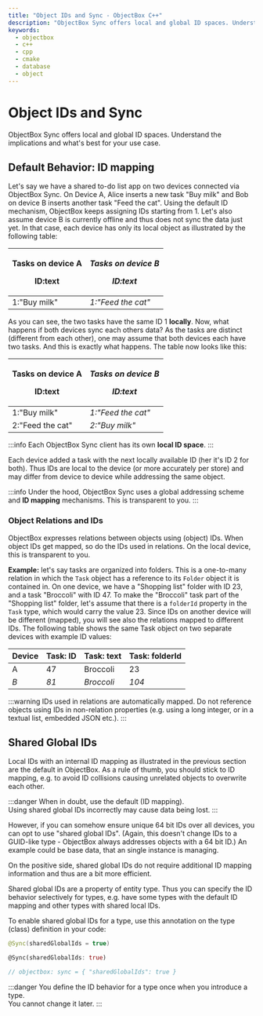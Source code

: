 ```yaml
---
title: "Object IDs and Sync - ObjectBox C++"
description: "ObjectBox Sync offers local and global ID spaces. Understand the implications and what's best for your use case."
keywords:
  - objectbox
  - c++
  - cpp
  - cmake
  - database
  - object
---
```








<TechnicalArticleSchema
  headline="Object IDs and Sync - ObjectBox C++"
  description="ObjectBox Sync offers local and global ID spaces. Understand the implications and what's best for your use case."
  url="https://cpp.objectbox.io/object-ids"
  datePublished="2025-07-17"
  dateModified="2025-07-17"
/>

# Object IDs and Sync

ObjectBox Sync offers local and global ID spaces. Understand the implications and what's best for your use case.


## Default Behavior: ID mapping

Let's say we have a shared to-do list app on two devices connected via ObjectBox Sync. On Device A, Alice inserts a new task "Buy milk" and Bob on device B inserts another task "Feed the cat". Using the default ID mechanism, ObjectBox keeps assigning IDs starting from 1. Let's also assume device B is currently offline and thus does not sync the data just yet. In that case, each device has only its local object as illustrated by the following table:

| <p>Tasks on device A</p><p>ID:text</p> | <p><em>Tasks on device B</em></p><p><em>ID:text</em></p> |
| -------------------------------------- | -------------------------------------------------------- |
| 1:"Buy milk"                           | _1:"Feed the cat"_                                       |

As you can see, the two tasks have the same ID 1 **locally**. Now, what happens if both devices sync each others data? As the tasks are distinct (different from each other), one may assume that both devices each have two tasks. And this is exactly what happens. The table now looks like this:

| <p>Tasks on device A</p><p>ID:text</p> | <p><em>Tasks on device B</em></p><p><em>ID:text</em></p> |
| -------------------------------------- | -------------------------------------------------------- |
| 1:"Buy milk"                           | _1:"Feed the cat"_                                       |
| 2:"Feed the cat"                       | _2:"Buy milk"_                                           |

:::info
Each ObjectBox Sync client has its own **local ID space**.
:::

Each device added a task with the next locally available ID (her it's ID 2 for both). Thus IDs are local to the device (or more accurately per store) and may differ from device to device while addressing the same object.

:::info
Under the hood, ObjectBox Sync uses a global addressing scheme and **ID mapping** mechanisms. This is transparent to you.
:::

### Object Relations and IDs

ObjectBox expresses relations between objects using (object) IDs. When object IDs get mapped, so do the IDs used in relations. On the local device, this is transparent to you.

**Example:** let's say tasks are organized into folders. This is a one-to-many relation in which the `Task` object has a reference to its `Folder` object it is contained in. On one device, we have a "Shopping list" folder with ID 23, and a task "Broccoli" with ID 47. To make the "Broccoli" task part of the "Shopping list" folder, let's assume that there is a `folderId` property in the `Task` type, which would carry the value 23. Since IDs on another device will be different (mapped), you will see also the relations mapped to different IDs. The following table shows the same Task object on two separate devices with example ID values:

| Device | Task: ID | Task: text | Task: folderId |
| ------ | -------- | ---------- | -------------- |
| A      | 47       | Broccoli   | 23             |
| _B_    | _81_     | _Broccoli_ | _104_          |

:::warning
IDs used in relations are automatically mapped. Do not reference objects using IDs in non-relation properties (e.g. using a long integer, or in a textual list, embedded JSON etc.).
:::

## Shared Global IDs

Local IDs with an internal ID mapping as illustrated in the previous section are the default in ObjectBox. As a rule of thumb, you should stick to ID mapping, e.g. to avoid ID collisions causing unrelated objects to overwrite each other.

:::danger
When in doubt, use the default (ID mapping).\
Using shared global IDs incorrectly may cause data being lost.
:::

However, if you can somehow ensure unique 64 bit IDs over all devices, you can opt to use "shared global IDs". (Again, this doesn't change IDs to a GUID-like type - ObjectBox always addresses objects with a 64 bit ID.) An example could be base data, that an single instance is managing.

On the positive side, shared global IDs do not require additional ID mapping information and thus are a bit more efficient.

Shared global IDs are a property of entity type. Thus you can specify the ID behavior selectively for types, e.g. have some types with the default ID mapping and other types with shared local IDs.

To enable shared global IDs for a type, use this annotation on the type (class) definition in your code:

<Tabs>
<TabItem value="java" label="Java">

```java
@Sync(sharedGlobalIds = true)
```

</TabItem>
<TabItem value="dart" label="Dart">

```dart
@Sync(sharedGlobalIds: true)
```

</TabItem>
<TabItem value="swift" label="Swift">

```swift
// objectbox: sync = { "sharedGlobalIds": true }
```

</TabItem>
</Tabs>

:::danger
You define the ID behavior for a type once when you introduce a type.\
You cannot change it later.
:::